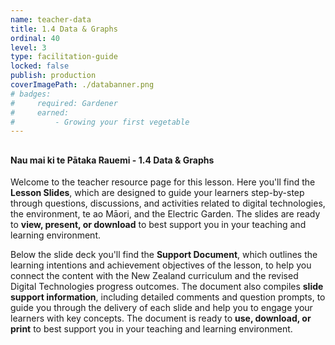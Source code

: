 ```yaml
---
name: teacher-data
title: 1.4 Data & Graphs
ordinal: 40
level: 3
type: facilitation-guide
locked: false
publish: production
coverImagePath: ./databanner.png
# badges:
#     required: Gardener
#     earned:
#         - Growing your first vegetable
---
```



##

#### **Nau mai ki te Pātaka Rauemi - 1.4 Data & Graphs**

Welcome to the teacher resource page for this lesson. Here you'll find the **Lesson Slides**, which are designed to guide your learners step-by-step through questions, discussions, and activities related to digital technologies, the environment, te ao Māori, and the Electric Garden. The slides are ready to **view, present, or download** to best support you in your teaching and learning environment.

Below the slide deck you'll find the **Support Document**, which outlines the learning intentions and achievement objectives of the lesson, to help you connect the content with the New Zealand curriculum and the revised Digital Technologies progress outcomes. The document also compiles **slide support information**, including detailed comments and question prompts, to guide you through the delivery of each slide and help you to engage your learners with key concepts. The document is ready to **use, download, or print** to best support you in your teaching and learning environment.

###

<GoogleSlides
    title="1.4 Lesson Slides"
    googleId="2PACX-1vSDiYiDUPo4jucpJFbnYVqd725okiP-T2MVR5QRvUohQsWjaRBDDjbAezF6l7xP61yTi03l6IXOU7of"
    googlePdfId="1JfSigmM3pWtA7ZHZAxLo3Ig9Go6LQnWmlqX-BK6Zwjk"
/>

###

<GoogleDocs
    title="1.4 Support Document"
    googleId="2PACX-1vRha0btWqQjPkc8QKxtoqjtiWkYrzsIMewTFNvd_-G0fQ9kODI_eTJ8OQC13s4uWoC8zjbBK7Ax18o9"
    googlePdfId="1DUnJkO1Iz6A1ISAMTPydwlc_M__wSEkKpVkpmvMM1gk"
/>
